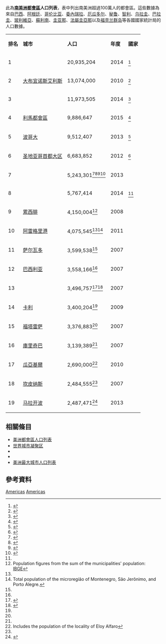 此為'''[[南美洲|南美洲]][[都會區|都會區]]人口列表'''，表中列出南美洲超過100萬人的都會區。這些數據為來自[[巴西|巴西]]、[[阿根廷|阿根廷]]、[[哥伦比亚|哥伦比亚]]、[[委內瑞拉|委內瑞拉]]、[[厄瓜多尔|厄瓜多尔]]、[[秘鲁|秘鲁]]、[[智利|智利]]、[[乌拉圭|乌拉圭]]、[[巴拉圭|巴拉圭]]、[[玻利維亞|玻利維亞]]、[[蘇利南|蘇利南]]、[[圭亚那|圭亚那]]、[[法屬圭亞那|法屬圭亞那]]以及[[福克兰群岛|福克兰群岛]]等各國國家統計局的人口數據。

{| class="sortable wikitable" class="wikitable"
|-
| '''排名'''
| '''城市'''
| '''人口'''
| '''年度'''
| '''國家'''
|- style="vertical-align: top; text-align: left;"
| 1
| {{le|大聖保羅|Greater São Paulo|聖保羅}}
| 20,935,204
| 2014
| {{BRA}}<ref>{{cite web|title=Brazilian Population|url=http://saladeimprensa.ibge.gov.br/en/noticias?view=noticia&id=1&idnoticia=2704&busca=1&t=ibge-releases-population-estimates-of-municipalities-in-2014|website=IGBE|accessdate=2015-03-10|archive-date=2019-01-06|archive-url=https://web.archive.org/web/20190106102124/https://agenciadenoticias.ibge.gov.br/|dead-url=no}}</ref>
|- style="vertical-align: top; text-align: left;"
| 2
| [[大布宜诺斯艾利斯|大布宜诺斯艾利斯]]
| 13,074,000
| 2010
| {{ARG}}<ref name=argentina1>{{cite web|title=Argentinian Census 2010|url=http://www.censo2010.indec.gov.ar/preliminares/cuadro/totalpais.asp|website=Censo 2010. Resultados provisionales: cuadros y gráficos|accessdate=2015-03-10}}{{dead link|date=2017年11月 |bot=InternetArchiveBot |fix-attempted=yes }}</ref>
|- style="vertical-align: top; text-align: left;"
| 3
| {{le|大里約熱內盧|Greater Rio de Janeiro|里約熱內盧}}
| 11,973,505
| 2014
| {{BRA}}<ref name=brazil2>{{cite web|title=IGBE|url=http://saladeimprensa.ibge.gov.br/en/noticias?view=noticia&id=1&idnoticia=2704&busca=1&t=ibge-releases-population-estimates-of-municipalities-in-2014|website=IBGE releases population estimates of municipalities in 2014|publisher=Instituto Brasileiro de Geografia e Estatística|accessdate=2015-03-10|archive-date=2019-01-06|archive-url=https://web.archive.org/web/20190106102124/https://agenciadenoticias.ibge.gov.br/|dead-url=no}}</ref>
|- style="vertical-align: top; text-align: left;"
| 4
| [[利馬都會區|利馬都會區]]
| 9,886,647
| 2015
| {{PER}}<ref name="peru2">{{cite web|url=http://es.scribd.com/doc/189489690/Peru-Estimaciones-y-Proyecciones-de-Poblacion-Total-por-Sexo-de-las-Principales-Ciudades-2000-2015|title=PERÚ: ESTIMACIONES Y PROYECCIONES DE POBLACIÓN TOTAL POR SEXO DE LAS PRINCIPALES CIUDADES|publisher=Scribd|work=Instituto Nacional de Estadistica e Informatica (INEI)|page=32|language=es|date=March 2012|accessdate=2014-03-14|archive-date=2018-12-26|archive-url=https://web.archive.org/web/20181226013303/https://es.scribd.com/document/189489690/Peru-Estimaciones-y-Proyecciones-de-Poblacion-Total-por-Sexo-de-las-Principales-Ciudades-2000-2015|dead-url=no}}</ref>
|- style="vertical-align: top; text-align: left;"
| 5
| [[波哥大|波哥大]]
| 9,512,407
| 2013
| {{COL}}<ref>{{cite web |url=http://www.dane.gov.co/files/investigaciones/poblacion/proyepobla06_20/Municipal_area_1985-2020.xls |format=XLS |title=ESTIMACIONES DE POBLACIÓN 1985 - 2005 Y PROYECCIONES DE POBLACIÓN 2005 - 2020 TOTAL DEPARTAMENTAL POR ÁREA |publisher=Dane.gov.co |accessdate=2015-06-03 |archive-date=2015-02-21 |archive-url=https://web.archive.org/web/20150221100916/http://www.dane.gov.co/files/investigaciones/poblacion/proyepobla06_20/Municipal_area_1985-2020.xls |dead-url=no }}</ref>
|- style="vertical-align: top; text-align: left;"
| 6
| [[圣地亚哥首都大区|圣地亚哥首都大区]]
| 6,683,852
| 2012
| {{CHL}}<ref name="santiago1">{{cite web |url=http://www.censo.cl/2012/08/resultados_preliminares_censo_2012.pdf |title=Región Metropolitana de Santiago |publisher=Instituto Nacional de Estadísticas |language=es |accessdate=2012-12-22 |deadurl=yes |archiveurl=https://web.archive.org/web/20130116212429/http://www.censo.cl/2012/08/resultados_preliminares_censo_2012.pdf |archivedate=2013-01-16 }}</ref>
|- style="vertical-align: top; text-align: left;"
| 7
| {{le|大加拉加斯|Greater Caracas|大加拉加斯}}
| 5,243,301<ref>{{cite web|last1=ALVAREZ|first1=Rosangel|title=Actualmente el área metropolitana de Caracas abarca el Valle Mayor de la Capital.  Su área estaría comprendida por asentamientos dentro del área de influencia de la capital:  Los Teques, Carrizal, San Antonio y demás poblados situados en los Altos Mirandinos, al  suroeste; en los Valles del Tuy Medio, al sur; en los valles de Guarenas y Guatire, al este; y  en el Litoral Central, al norte; así como en el Junquito y el Junko, al oeste (Fundación  PECM, 1999: 33).|url=http://conhisremi.iuttol.edu.ve/pdf/ARTI000073.pdf|website=CONHISREMI|publisher=Revista Universitaria de Investigación y Diálogo Académico|accessdate=2014-10-09|ref=Actualmente el área metropolitana de Caracas abarca el Valle Mayor de la Capital.  Su área estaría comprendida por asentamientos dentro del área de influencia de la capital:  Los Teques, Carrizal, San Antonio y demás poblados situados en los Altos Mirandinos, al  suroeste; en los Valles del Tuy Medio, al sur; en los valles de Guarenas y Guatire, al este; y  en el Litoral Central, al norte; así como en el Junquito y el Junko, al oeste (Fundación  PECM, 1999: 33).|archive-url=https://web.archive.org/web/20160303205539/http://conhisremi.iuttol.edu.ve/pdf/ARTI000073.pdf|archive-date=2016-03-03|dead-url=yes}}</ref><ref>{{cite web |url=http://www.cne.gov.ve/web/normativa_electoral/elecciones/2013/municipales/circunscripciones/CabildoMetropolitano.pdf |format=PDF |title=Junta Nacional Electoral 2013 : ESTADO VARGAS |publisher=Cne.gov.ve |accessdate=2015-06-03 |archive-date=2015-09-23 |archive-url=https://web.archive.org/web/20150923205209/http://www.cne.gov.ve/web/normativa_electoral/elecciones/2013/municipales/circunscripciones/CabildoMetropolitano.pdf |dead-url=yes }}</ref><ref>{{cite web |url=http://www.cne.gov.ve/web/normativa_electoral/elecciones/2013/municipales/circunscripciones/Miranda.pdf |format=PDF |title=Junta Nacional Electoral 2013 : ESTADO MIRANDA MUNICIPIO ACEVEDO |publisher=Cne.gov.ve |accessdate=2015-06-03 |deadurl=yes |archiveurl=https://web.archive.org/web/20150923205212/http://www.cne.gov.ve/web/normativa_electoral/elecciones/2013/municipales/circunscripciones/Miranda.pdf |archivedate=2015-09-23 }}</ref><ref>{{cite web |url=http://www.cne.gov.ve/web/normativa_electoral/elecciones/2013/municipales/circunscripciones/Vargas.pdf |format=PDF |title=Junta Nacional Electoral 2013 : ESTADO VARGAS |publisher=Cne.gov.ve |accessdate=2015-06-03 |archive-date=2015-09-23 |archive-url=https://web.archive.org/web/20150923205220/http://www.cne.gov.ve/web/normativa_electoral/elecciones/2013/municipales/circunscripciones/Vargas.pdf |dead-url=yes }}</ref>
| 2013
| {{VEN}}
|- style="vertical-align: top; text-align: left;"
| 8
| {{le|大貝洛奧里藏特|Greater Belo Horizonte|-{zh-hans:贝洛奥里藏特;zh-tw:美景市;zh-hk:比路賀利桑特}-}}
| 5,767,414
| 2014
| {{BRA}}<ref name="brazil2"/>
|- style="vertical-align: top; text-align: left;"
| 9
| [[累西腓|累西腓]]
| 4,150,004<ref name=bra>Population figures from the sum of the municipalities' population: [ftp://ftp.ibge.gov.br/Estimativas_de_Populacao/Estimativas_2013/populacoes_estimativas_municipios_TCU_31_10_2013.pdf IBGE]</ref>
| 2008
| {{BRA}}
|- style="vertical-align: top; text-align: left;"
| 10
| [[阿雷格里港|阿雷格里港]]
| 4,075,545<ref name=bra/><ref>Total population of the microregião of Montenegro, São Jerônimo, and Porto Alegre.</ref>
| 2011
| {{BRA}}
|- style="vertical-align: top; text-align: left;"
| 11
| [[萨尔瓦多_(巴西)|萨尔瓦多]]
| 3,599,538<ref name=bra/>
| 2007
| {{BRA}}
|- style="vertical-align: top; text-align: left;"
| 12
| [[巴西利亚|巴西利亚]]
| 3,558,166<ref name=bra/>
| 2007
| {{BRA}}
|- style="vertical-align: top; text-align: left;"
| 13
| {{le|阿武拉谷都會區|Metropolitan Area of the Aburrá Valley|麥德林}}
| 3,496,757<ref name=col>{{cite web|url=http://www.dane.gov.co/files/censo2005/resultados_am_municipios.pdf|format=PDF|title=Metropolitan areas as defined by DANE in the 2005 census|publisher=Dane.gov.co|accessdate=2015-06-03|archive-date=2006-08-22|archive-url=https://web.archive.org/web/20060822035155/http://www.dane.gov.co/files/censo2005/resultados_am_municipios.pdf|dead-url=no}}</ref><ref>{{cite web|url=http://www.dane.gov.co/files/investigaciones/poblacion/proyepobla06_20/ProyeccionMunicipios2005_2009.xls|format=XLS|title=DANE official estimates|publisher=Dane.gov.co|accessdate=2015-06-03|archive-date=2008-09-11|archive-url=https://web.archive.org/web/20080911201632/http://www.dane.gov.co/files/investigaciones/poblacion/proyepobla06_20/ProyeccionMunicipios2005_2009.xls|dead-url=no}}</ref>
| 2007
| {{COL}}
|- style="vertical-align: top; text-align: left;"
| 14
| [[卡利|卡利]]
| 3,400,204<ref name=col/>
| 2009
| {{COL}}
|- style="vertical-align: top; text-align: left;"
| 15
| [[福塔雷萨|福塔雷萨]]
| 3,376,883<ref name=bra/>
| 2007
| {{BRA}} 
|- style="vertical-align: top; text-align: left;"
| 16
| [[庫里奇巴|庫里奇巴]]
| 3,139,389<ref name=bra/>
| 2007
| {{BRA}}
|- style="vertical-align: top; text-align: left;"
| 17
| [[瓜亞基爾|瓜亞基爾]]
| 2,690,000<ref name=un>Includes the population of the locality of Eloy Alfaro</ref>
| 2010
| {{ECU}}
|- style="vertical-align: top; text-align: left;"
| 18
| [[坎皮纳斯|坎皮纳斯]]
| 2,484,555<ref name=bra/>
| 2007
| {{BRA}}
|- style="vertical-align: top; text-align: left;"
| 19
| [[马拉开波|马拉开波]]
| 2,487,471<ref>{{cite web|url=http://www.cne.gov.ve/web/normativa_electoral/elecciones/2013/municipales/circunscripciones/Zulia.pdf|format=PDF|title=Municipalities of Greater Maracaibo: Maracaibo, San Francisco, Ciudad Losada, Mara, La Cañada de Urdaneta|publisher=Cne.gov.ve|accessdate=2015-06-03|archive-date=2015-09-23|archive-url=https://web.archive.org/web/20150923205222/http://www.cne.gov.ve/web/normativa_electoral/elecciones/2013/municipales/circunscripciones/Zulia.pdf|dead-url=yes}}</ref>
| 2013
| {{VEN}}
|}

==相關條目==
* [[美洲都會區人口列表|美洲都會區人口列表]]
* [[世界城市凝聚区|世界城市凝聚区]]
* {{le|巴西大城市列表|List of major cities in Brazil}}
* {{le|世界大城市|World's largest cities}}
* [[美洲最大城市人口列表|美洲最大城市人口列表]]

==參考資料==
{{Reflist}}

{{世界最大城市}}

[[Category:都會區列表|Americas]]
[[Category:美洲地理|Americas]]